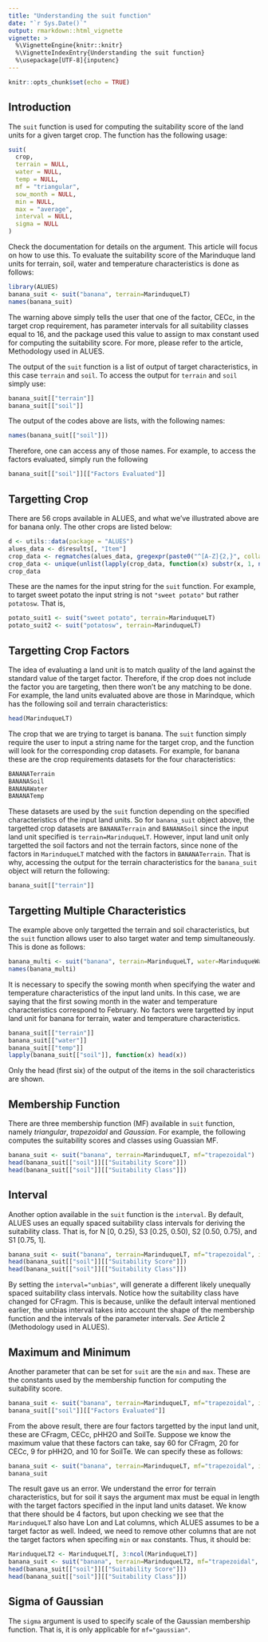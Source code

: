 ```yaml
---
title: "Understanding the suit function"
date: "`r Sys.Date()`"
output: rmarkdown::html_vignette
vignette: >
  %\VignetteEngine{knitr::knitr}
  %\VignetteIndexEntry{Understanding the suit function}
  %\usepackage[UTF-8]{inputenc}
---
```


```r
knitr::opts_chunk$set(echo = TRUE)
```
## Introduction
The `suit` function is used for computing the suitability score of the land units for a given target crop. The function has the following usage:
```r
suit(
  crop,
  terrain = NULL,
  water = NULL,
  temp = NULL,
  mf = "triangular",
  sow_month = NULL,
  min = NULL,
  max = "average",
  interval = NULL,
  sigma = NULL
)
```
Check the documentation for details on the argument. This article will focus on how to use this. To evaluate the suitability score of the Marinduque land units for terrain, soil, water and temperature characteristics is done as follows:
```r
library(ALUES)
banana_suit <- suit("banana", terrain=MarinduqueLT)
names(banana_suit)
```
The warning above simply tells the user that one of the factor, CECc, in the target crop requirement, has parameter intervals for all suitability classes equal to 16, and the package used this value to assign to max constant used for computing the suitability score. For more, please refer to the article, Methodology used in ALUES. 

The output of the `suit` function is a list of output of target characteristics, in this case `terrain` and `soil`. To access the output for `terrain` and `soil` simply use:
```r
banana_suit[["terrain"]]
banana_suit[["soil"]]
```
The output of the codes above are lists, with the following names:
```r
names(banana_suit[["soil"]])
```
Therefore, one can access any of those names. For example, to access the factors evaluated, simply run the following
```r
banana_suit[["soil"]][["Factors Evaluated"]]
```

## Targetting Crop
There are 56 crops available in ALUES, and what we've illustrated above are for banana only. The other crops are listed below:
```r
d <- utils::data(package = "ALUES")
alues_data <- d$results[, "Item"]
crop_data <- regmatches(alues_data, gregexpr(paste0("^[A-Z]{2,}", collapse = "|"), alues_data))
crop_data <- unique(unlist(lapply(crop_data, function(x) substr(x, 1, nchar(x)-1))))
crop_data
```
These are the names for the input string for the `suit` function. For example, to target sweet potato the input string is not `"sweet potato"` but rather `potatosw`. That is,
```r
potato_suit1 <- suit("sweet potato", terrain=MarinduqueLT)
potato_suit2 <- suit("potatosw", terrain=MarinduqueLT)
```

## Targetting Crop Factors
The idea of evaluating a land unit is to match quality of the land against the standard value of the target factor. Therefore, if the crop does not include the factor you are targeting, then there won't be any matching to be done. For example, the land units evaluated above are those in Marindque, which has the following soil and terrain characteristics:
```r
head(MarinduqueLT)
```
The crop that we are trying to target is banana. The `suit` function simply require the user to input a string name for the target crop, and the function will look for the corresponding crop datasets. For example, for banana these are the crop requirements datasets for the four characteristics:
```r
BANANATerrain
BANANASoil
BANANAWater
BANANATemp
```
These datasets are used by the `suit` function depending on the specified characteristics of the input land units. So for `banana_suit` object above, the targetted crop datasets are `BANANATerrain` and `BANANASoil` since the input land unit specified is `terrain=MarinduqueLT`. However, input land unit only targetted the soil factors and not the terrain factors, since none of the factors in `MarinduqueLT` matched with the factors in `BANANATerrain`. That is why, accessing the output for the terrain characteristics for the `banana_suit` object will return the following:
```r
banana_suit[["terrain"]]
```

## Targetting Multiple Characteristics
The example above only targetted the terrain and soil characteristics, but the `suit` function allows user to also target water and temp simultaneously. This is done as follows:
```r
banana_multi <- suit("banana", terrain=MarinduqueLT, water=MarinduqueWater, temp=MarinduqueTemp, sow_month=2)
names(banana_multi)
```
It is necessary to specify the sowing month when specifying the water and temperature characteristics of the input land units. In this case, we are saying that the first sowing month in the water and temperature characteristics correspond to February. No factors were targetted by input land unit for banana for terrain, water and temperature characteristics.
```r
banana_suit[["terrain"]]
banana_suit[["water"]]
banana_suit[["temp"]]
lapply(banana_suit[["soil"]], function(x) head(x))
```
Only the head (first six) of the output of the items in the soil characteristics are shown.

## Membership Function
There are three membership function (MF) available in `suit` function, namely *triangular*, *trapezoidal* and *Gaussian*. For example, the following computes the suitability scores and classes using Guassian MF.
```r
banana_suit <- suit("banana", terrain=MarinduqueLT, mf="trapezoidal")
head(banana_suit[["soil"]][["Suitability Score"]])
head(banana_suit[["soil"]][["Suitability Class"]])
```

## Interval
Another option available in the `suit` function is the `interval`. By default, ALUES uses an equally spaced suitability class intervals for deriving the suitability class. That is, for N [0, 0.25), S3 [0.25, 0.50), S2 [0.50, 0.75), and S1 [0.75, 1].
```r
banana_suit <- suit("banana", terrain=MarinduqueLT, mf="trapezoidal", interval="unbias")
head(banana_suit[["soil"]][["Suitability Score"]])
head(banana_suit[["soil"]][["Suitability Class"]])
```
By setting the `interval="unbias"`, will generate a different likely unequally spaced suitability class intervals. Notice how the suitability class have changed for CFragm. This is because, unlike the default interval mentioned earlier, the unbias interval takes into account the shape of the membership function and the intervals of the parameter intervals. *See* Article 2 (Methodology used in ALUES).

## Maximum and Minimum
Another parameter that can be set for `suit` are the `min` and `max`. These are the constants used by the membership function for computing the suitability score.
```r
banana_suit <- suit("banana", terrain=MarinduqueLT, mf="trapezoidal", interval="unbias")
banana_suit[["soil"]][["Factors Evaluated"]]
```
From the above result, there are four factors targetted by the input land unit, these are CFragm, CECc, pHH2O and SoilTe. Suppose we know the maximum value that these factors can take, say 60 for CFragm, 20 for CECc, 9 for pHH2O, and 10 for SoilTe. We can specify these as follows:
```r
banana_suit <- suit("banana", terrain=MarinduqueLT, mf="trapezoidal", interval="unbias", max=c(60, 20, 9, 10))
banana_suit
```
The result gave us an error. We understand the error for terrain characteristics, but for soil it says the argument max must be equal in length with the target factors specified in the input land units dataset. We know that there should be 4 factors, but upon checking we see that the `MarinduqueLT` also have Lon and Lat columns, which ALUES assumes to be a target factor as well. Indeed, we need to remove other columns that are not the target factors when specifing `min` or `max` constants. Thus, it should be:
```r
MarinduqueLT2 <- MarinduqueLT[, 3:ncol(MarinduqueLT)]
banana_suit <- suit("banana", terrain=MarinduqueLT2, mf="trapezoidal", interval="unbias", max=c(60, 20, 9, 10))
head(banana_suit[["soil"]][["Suitability Score"]])
head(banana_suit[["soil"]][["Suitability Class"]])
```

## Sigma of Gaussian
The `sigma` argument is used to specify scale of the Gaussian membership function. That is, it is only applicable for `mf="gaussian"`.